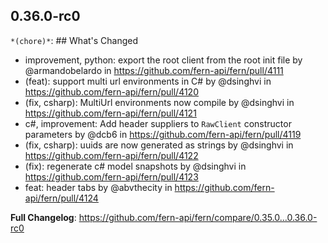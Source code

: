 ## 0.36.0-rc0
`*(chore)*`: ## What's Changed
* improvement, python: export the root client from the root init file by @armandobelardo in https://github.com/fern-api/fern/pull/4111
* (feat): support multi url environments in C# by @dsinghvi in https://github.com/fern-api/fern/pull/4120
* (fix, csharp): MultiUrl environments now compile by @dsinghvi in https://github.com/fern-api/fern/pull/4121
* c#, improvement: Add header suppliers to `RawClient` constructor parameters by @dcb6 in https://github.com/fern-api/fern/pull/4119
* (fix, csharp): uuids are now generated as strings by @dsinghvi in https://github.com/fern-api/fern/pull/4122
* (fix): regenerate c# model snapshots by @dsinghvi in https://github.com/fern-api/fern/pull/4123
* feat: header tabs by @abvthecity in https://github.com/fern-api/fern/pull/4124


**Full Changelog**: https://github.com/fern-api/fern/compare/0.35.0...0.36.0-rc0

